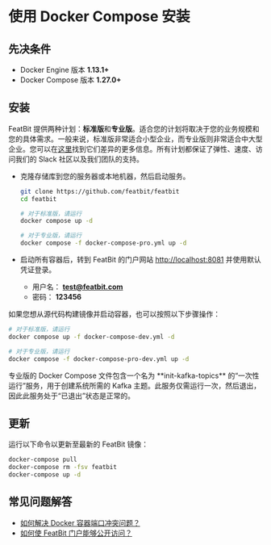 
# 使用 Docker Compose 安装

## 先决条件

* Docker Engine 版本 **1.13.1+**
* Docker Compose 版本 **1.27.0+**

## 安装

FeatBit 提供两种计划：**标准版**和**专业版**。适合您的计划将取决于您的业务规模和您的具体需求。一般来说，标准版非常适合小型企业，而专业版则非常适合中大型企业。您可以在[这里](../tech-stack/standard-vs.-professional.md)找到它们差异的更多信息。所有计划都保证了弹性、速度、访问我们的 Slack 社区以及我们团队的支持。

*   克隆存储库到您的服务器或本地机器，然后启动服务。

    ```bash
    git clone https://github.com/featbit/featbit
    cd featbit

    # 对于标准版，请运行
    docker compose up -d

    # 对于专业版，请运行
    docker compose -f docker-compose-pro.yml up -d
    ```
* 启动所有容器后，转到 FeatBit 的门户网站 [http://localhost:8081](http://localhost:8081/) 并使用默认凭证登录。
  * 用户名： **test@featbit.com**
  * 密码： **123456**

如果您想从源代码构建镜像并启动容器，也可以按照以下步骤操作：&#x20;

```sh
# 对于标准版，请运行
docker compose up -f docker-compose-dev.yml -d

# 对于专业版，请运行
docker compose -f docker-compose-pro-dev.yml up -d
```

<Callout type="info">
专业版的 Docker Compose 文件包含一个名为 **init-kafka-topics** 的“一次性运行”服务，用于创建系统所需的 Kafka 主题。此服务仅需运行一次，然后退出，因此此服务处于“已退出”状态是正常的。
</Callout>

## 更新

运行以下命令以更新至最新的 FeatBit 镜像：

```bash
docker-compose pull
docker-compose rm -fsv featbit
docker-compose up -d
```

## 常见问题解答

* [如何解决 Docker 容器端口冲突问题？](faq.md#how-to-solve-docker-container-port-conflict-problem)
* [如何使 FeatBit 门户能够公开访问？](faq.md#how-to-make-featbit-portal-accessible-publicly)
